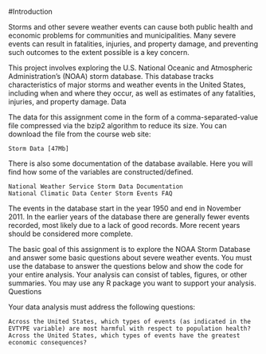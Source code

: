 #Introduction

Storms and other severe weather events can cause both public health and economic problems for communities and municipalities. Many severe events can result in fatalities, injuries, and property damage, and preventing such outcomes to the extent possible is a key concern.

This project involves exploring the U.S. National Oceanic and Atmospheric Administration's (NOAA) storm database. This database tracks characteristics of major storms and weather events in the United States, including when and where they occur, as well as estimates of any fatalities, injuries, and property damage.
Data

The data for this assignment come in the form of a comma-separated-value file compressed via the bzip2 algorithm to reduce its size. You can download the file from the course web site:

    Storm Data [47Mb]

There is also some documentation of the database available. Here you will find how some of the variables are constructed/defined.

    National Weather Service Storm Data Documentation
    National Climatic Data Center Storm Events FAQ

The events in the database start in the year 1950 and end in November 2011. In the earlier years of the database there are generally fewer events recorded, most likely due to a lack of good records. More recent years should be considered more complete.

The basic goal of this assignment is to explore the NOAA Storm Database and answer some basic questions about severe weather events. You must use the database to answer the questions below and show the code for your entire analysis. Your analysis can consist of tables, figures, or other summaries. You may use any R package you want to support your analysis.
Questions

Your data analysis must address the following questions:

    Across the United States, which types of events (as indicated in the EVTYPE variable) are most harmful with respect to population health?
    Across the United States, which types of events have the greatest economic consequences?

